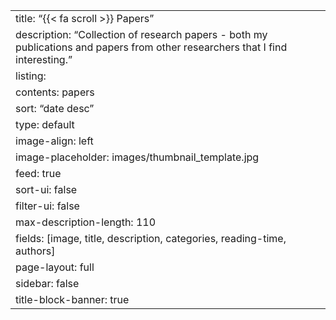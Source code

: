 ---
title: "{{< fa scroll >}} Papers"
description: "Collection of research papers - both my publications and papers from other researchers that I find interesting."
listing:
  contents: papers
  sort: "date desc"
  type: default
  image-align: left
  image-placeholder: images/thumbnail_template.jpg
  feed: true
  sort-ui: false
  filter-ui: false
  max-description-length: 110
  fields: [image, title, description, categories, reading-time, authors]
page-layout: full
sidebar: false
title-block-banner: true
--- 